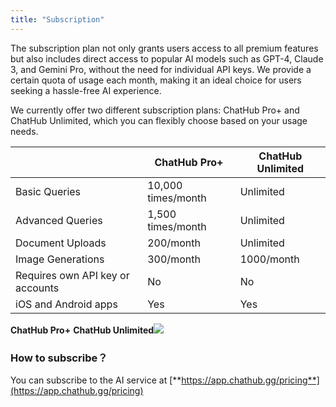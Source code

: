 ```yaml
---
title: "Subscription"
---
```


The subscription plan not only grants users access to all premium features but also includes direct access to popular AI models such as GPT-4, Claude 3, and Gemini Pro, without the need for individual API keys. We provide a certain quota of usage each month, making it an ideal choice for users seeking a hassle-free AI experience.

We currently offer two different subscription plans: ChatHub Pro+ and ChatHub Unlimited, which you can flexibly choose based on your usage needs.

|                                  | ChatHub Pro+       | ChatHub Unlimited |
| -------------------------------- | ------------------ | ----------------- |
| Basic Queries                    | 10,000 times/month | Unlimited         |
| Advanced Queries                 | 1,500 times/month  | Unlimited         |
| Document Uploads                 | 200/month          | Unlimited         |
| Image Generations                | 300/month          | 1000/month        |
| Requires own API key or accounts | No                 | No                |
| iOS and Android apps             | Yes                | Yes               |

&#x20;**ChatHub Pro+**                                                                **ChatHub Unlimited**![](membership-subscription.png)

### **How to subscribe？**

You can subscribe to the AI service at [**https://app.chathub.gg/pricing**](https://app.chathub.gg/pricing)